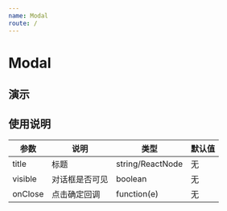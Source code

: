 ```yaml
---
name: Modal
route: /
---
```


# Modal

## 演示
<ModalDemo />

## 使用说明 

|参数  |说明   |类型|默认值|
|----------------|-------------------|--------------|---------------|
|title|标题|string/ReactNode|无|
|visible|对话框是否可见|boolean|无|
|onClose|点击确定回调|function(e)|无|